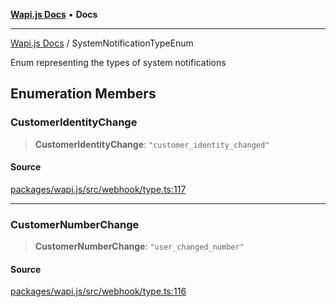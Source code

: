 [**Wapi.js Docs**](../README.mdx) • **Docs**

***

[Wapi.js Docs](../globals.mdx) / SystemNotificationTypeEnum

Enum representing the types of system notifications

## Enumeration Members

### CustomerIdentityChange

> **CustomerIdentityChange**: `"customer_identity_changed"`

#### Source

[packages/wapi.js/src/webhook/type.ts:117](https://github.com/sarthakjdev/wapi.js/packages/wapi.js/src/webhook/type.ts?at=55950734d72fca04a6c87f7236ee551d251cec7e#line=117)

***

### CustomerNumberChange

> **CustomerNumberChange**: `"user_changed_number"`

#### Source

[packages/wapi.js/src/webhook/type.ts:116](https://github.com/sarthakjdev/wapi.js/packages/wapi.js/src/webhook/type.ts?at=55950734d72fca04a6c87f7236ee551d251cec7e#line=116)
